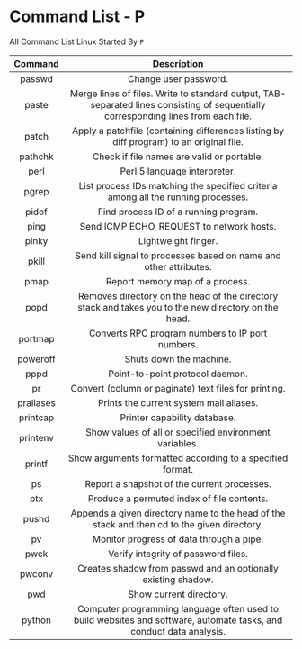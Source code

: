 # Command List - P

All Command List Linux Started By `P`

|  Command  |                                                            Description                                                             |
| :-------: | :--------------------------------------------------------------------------------------------------------------------------------: |
|  passwd   |                                                       Change user password.                                                        |
|   paste   | Merge lines of files. Write to standard output, TAB-separated lines consisting of sequentially corresponding lines from each file. |
|   patch   |                      Apply a patchfile (containing differences listing by diff program) to an original file.                       |
|  pathchk  |                                             Check if file names are valid or portable.                                             |
|   perl    |                                                    Perl 5 language interpreter.                                                    |
|   pgrep   |                         List process IDs matching the specified criteria among all the running processes.                          |
|   pidof   |                                               Find process ID of a running program.                                                |
|   ping    |                                              Send ICMP ECHO_REQUEST to network hosts.                                              |
|   pinky   |                                                        Lightweight finger.                                                         |
|   pkill   |                                 Send kill signal to processes based on name and other attributes.                                  |
|   pmap    |                                                  Report memory map of a process.                                                   |
|   popd    |                Removes directory on the head of the directory stack and takes you to the new directory on the head.                |
|  portmap  |                                          Converts RPC program numbers to IP port numbers.                                          |
| poweroff  |                                                      Shuts down the machine.                                                       |
|   pppd    |                                                  Point-to-point protocol daemon.                                                   |
|    pr     |                                       Convert (column or paginate) text files for printing.                                        |
| praliases |                                              Prints the current system mail aliases.                                               |
| printcap  |                                                    Printer capability database.                                                    |
| printenv  |                                       Show values of all or specified environment variables.                                       |
|  printf   |                                     Show arguments formatted according to a specified format.                                      |
|    ps     |                                            Report a snapshot of the current processes.                                             |
|    ptx    |                                             Produce a permuted index of file contents.                                             |
|   pushd   |                    Appends a given directory name to the head of the stack and then cd to the given directory.                     |
|    pv     |                                              Monitor progress of data through a pipe.                                              |
|   pwck    |                                                Verify integrity of password files.                                                 |
|  pwconv   |                                   Creates shadow from passwd and an optionally existing shadow.                                    |
|    pwd    |                                                      Show current directory.                                                       |
|  python   |        Computer programming language often used to build websites and software, automate tasks, and conduct data analysis.         |
